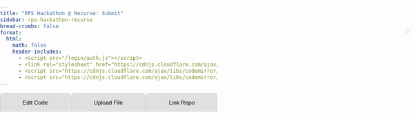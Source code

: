 ```yaml
---
title: "RPS Hackathon @ Recurse: Submit"
sidebar: rps-hackathon-recurse
bread-crumbs: false
format:
  html:
    math: false
    header-includes:
      - <script src="/login/auth.js"></script>
      - <link rel="stylesheet" href="https://cdnjs.cloudflare.com/ajax/libs/codemirror/6.65.7/codemirror.min.css">
      - <script src="https://cdnjs.cloudflare.com/ajax/libs/codemirror/6.65.7/codemirror.min.js"></script>
      - <script src="https://cdnjs.cloudflare.com/ajax/libs/codemirror/6.65.7/mode/python/python.min.js"></script>
---
```


<style>
    body { font-family: Arial, sans-serif; margin: 0; padding: 0; }
    #user-bar {
        position: absolute;
        top: 70px;
        right: 10px;
        display: inline-flex;
        align-items: center;
        background-color: #f1f1f1;
        padding: 5px 5px;
        border-radius: 20px;
        box-shadow: 0 2px 4px rgba(0,0,0,0.1);
    }
    #user-bar img {
        width: 30px;
        height: 30px;
        border-radius: 50%;
        margin-right: 10px;
    }
    #user-bar span {
        margin-right: 10px;
    }
    .dropdown {
        position: relative;
        display: inline-block;
    }
    .dropdown-content {
        display: none;
        position: absolute;
        right: 0;
        background-color: #f9f9f9;
        min-width: 120px;
        box-shadow: 0 8px 16px rgba(0,0,0,0.2);
        z-index: 1;
        border-radius: 4px;
    }
    .dropdown:hover .dropdown-content { display: block; }
    .dropdown-content a {
        color: black;
        padding: 12px 16px;
        text-decoration: none;
        display: block;
    }
    .dropdown-content a:hover { background-color: #f1f1f1; border-radius: 4px; }
    
    button.submit {
        padding: 8px 16px;
        margin-bottom: 10px;
        font-size: 14px;
        background-color: #4CAF50;
        color: white;
        border: none;
        border-radius: 5px;
        cursor: pointer;
    }
    
    .tab {
        overflow: hidden;
        background-color: #f0f0f0;
        display: flex;
    }
    .tab button {
        background-color: #e0e0e0;
        border: none;
        outline: none;
        cursor: pointer;
        padding: 14px 16px;
        transition: 0.3s;
        flex-grow: 1;
        border-radius: 10px 10px 0 0;
        margin-right: 2px;
        border: 1px solid #ccc;
        border-bottom: none;
    }
    .tab button:last-child {
        margin-right: 0;
    }
    .tab button:hover {
        background-color: #ddd;
    }
    .tab button.active {
        background-color: #fff;
    }
    .tabcontent {
        display: none;
        padding: 10px;
        background-color: #fff;
        border: 1px solid #ccc;
        border-top: none;
        border-radius: 0 0 10px 10px;
    }
    
    #code-editor {
        width: 100%;
        border: 1px solid #ccc;
        font-size: 14px;
    }
    .CodeMirror {
        height: auto;
    }
    .CodeMirror-scroll {
        min-height: 3em;
    }
    .fixed-text .CodeMirror {
        background-color: #f0f0f0;
        border-radius: 5px;
        padding: 3px;
        padding-left: 0.5em;
    }
    .editor {
        margin-bottom: 10px;
    }
    .editor, .fixed-text {
        width: 100%;
    }
</style>

<div id="user-bar"></div>

<div class="tab">
<button class="tablinks" onclick="openTab(event, 'Edit Code')" id="defaultOpen">Edit Code</button>
<button class="tablinks" onclick="openTab(event, 'Upload File')">Upload File</button>
<button class="tablinks" onclick="openTab(event, 'Link Repo')">Link Repo</button>
</div>

<div id="Edit Code" class="tabcontent">
<button class="submit" onclick="submitCode()">Submit</button>
<div id="code-editor"></div>
</div>

<div id="Upload File" class="tabcontent">
<form id="uploadForm" enctype="multipart/form-data">
<div style="margin-bottom:5px"><input type="file" id="file" name="file" accept=".py" required></div>
<button type="submit" class="submit">Upload File</button><span id="uploadStatus"></span>
</form>
--- 
The file you upload should be a Python file that looks something like this. You can download this file in the [rps-engine repo](https://github.com/pokercamp/rps-engine) at `players/default/player.py` and for more info on testing see: [Game Engine](botguide.qmd#game-engine).

```python
# Simple example bot, written in Python.

from skeleton.actions import RockAction, PaperAction, ScissorsAction
from skeleton.bot import Bot
from skeleton.runner import parse_args, run_bot

import random

class Player(Bot):
    # A bot for playing Rock-Paper-Scissors.

    def __init__(self):
        # Called when a new matchup starts. Called exactly once.
        
        self.my_profit = 0
        self.history = []

    def handle_results(self, *, my_action, their_action, my_payoff, match_clock):
        # Called after a round. Called NUM_ROUNDS times.
        
        self.history.append((my_action, their_action))
        self.my_profit += my_payoff

    def get_action(self, *, match_clock):
        # Where the magic happens. Called when the engine needs an action from
        # your bot. Called NUM_ROUNDS times.
        #
        # Returns a RockAction(), PaperAction(), or ScissorsAction().
        
        return random.choice([RockAction(), PaperAction(), ScissorsAction()])

if __name__ == '__main__':
    run_bot(Player(), parse_args())
```
</div>

<div id="Link Repo" class="tabcontent">
<p>Coming soon! Ask if you'd like to use this to upload multiple files or something else that doesn't fit into a `player.py` file.</p>
</div>

<script>
let editors = [];
let fixedEditors = [];
let enable_autosave = false;

const initialCode = [
    [0,`import random`],
    [4,`# You can add class-level attributes here if needed`],
    [8,`# Called when a new matchup starts. Called exactly once.
self.my_profit = 0
self.history = []`],
    [8,`# Called after a round. Called NUM_ROUNDS times.
self.history.append((my_action, their_action))
self.my_profit += my_payoff`],
    [8,`# Where the magic happens.
# Called when the engine needs an action from your bot, NUM_ROUNDS times in total.
#
# Should return a RockAction(), PaperAction(), or ScissorsAction().
return random.choice([RockAction(), PaperAction(), ScissorsAction()])`]
];

const fixedCode = [
    [0, `from skeleton.actions import RockAction, PaperAction, ScissorsAction
from skeleton.bot import Bot
from skeleton.runner import parse_args, run_bot`],
    [0, `class Player(Bot):`],
    [4, `def __init__(self):`],
    [4, `def handle_results(self, *, my_action, their_action, my_payoff, match_clock):`],
    [4, `def get_action(self, *, match_clock):`],
    [0, `if __name__ == '__main__':
    run_bot(Player(), parse_args())`]
];

function initializeEditor() {
    const codeEditor = document.getElementById("code-editor");
    codeEditor.innerHTML = ''; // Clear existing content

    for (let i = 0; i < fixedCode.length; i++) {
        addFixedText(codeEditor, i);
        if (i < initialCode.length) {
            createEditor(codeEditor, i);
        }
    }

    // Set up autosave after editors are created
    setupAutosave();
}

function addFixedText(parent, index) {
    const fixedTextDiv = document.createElement('div');
    fixedTextDiv.className = 'fixed-text';
    fixedTextDiv.setAttribute('style', `padding-left: ${fixedCode[index][0]}em`);
    parent.appendChild(fixedTextDiv);

    fixedEditors[index] = CodeMirror(fixedTextDiv, {
        value: fixedCode[index][1],
        mode: "python",
        theme: "default",
        readOnly: true,
        lineNumbers: false,
        lineWrapping: true,
        indentUnit: 4,
        tabSize: 4,
    });
}

function createEditor(parent, index) {
    const editorDiv = document.createElement('div');
    editorDiv.className = 'editor';
    editorDiv.setAttribute('style', `padding-left: ${initialCode[index][0]+0.5}em`);
    parent.appendChild(editorDiv);

    editors[index] = CodeMirror(editorDiv, {
        value: initialCode[index][1],
        mode: "python",
        theme: "default",
        lineNumbers: false,
        indentUnit: 4,
        tabSize: 4,
        indentWithTabs: false,
        lineWrapping: true,
        viewportMargin: Infinity,
        extraKeys: {
            "Enter": function(cm) {
                cm.replaceSelection("\n");
                cm.refresh();
            }
        }
    });

    // Add change listener to each editor
    editors[index].on('change', function(cm) {
        autoSave();
        cm.refresh();
    });

    // Ensure the editor is properly sized
    setTimeout(() => editors[index].refresh(), 1);
}

function setupAutosave() {
    enable_autosave = true;
}

function autoSave() {
    if (!enable_autosave) {
        return;
    }
    
    console.log('autosave');
    const savedCode = editors.map(editor => editor.getValue());
    localStorage.setItem('autoSavedCode', JSON.stringify(savedCode));
}

function refreshAllEditors() {
    editors.forEach(editor => {
        editor.refresh();
    });
}

function refreshAllCodeMirrors() {
    editors.forEach(editor => editor.refresh());
    fixedEditors.forEach(editor => editor.refresh());
}

function loadSavedCode() {
    console.log('load');
    const savedCode = JSON.parse(localStorage.getItem('autoSavedCode'));
    if (savedCode && editors.length === savedCode.length) {
        editors.forEach((editor, index) => {
            editor.setValue(savedCode[index]);
            editor.refresh();  // Refresh each editor after setting value
        });
    }
    refreshAllEditors();  // Refresh all editors after loading
}

function openTab(evt, tabName) {
    var i, tabcontent, tablinks;
    tabcontent = document.getElementsByClassName("tabcontent");
    for (i = 0; i < tabcontent.length; i++) {
        tabcontent[i].style.display = "none";
    }
    tablinks = document.getElementsByClassName("tablinks");
    for (i = 0; i < tablinks.length; i++) {
        tablinks[i].className = tablinks[i].className.replace(" active", "");
    }
    document.getElementById(tabName).style.display = "block";
    evt.currentTarget.className += " active";
    setTimeout(refreshAllCodeMirrors, 10); // Add this line
}

function submitCode() {
    autoSave();
    const username = localStorage.getItem('github_username') || 'unknown';
    const token = localStorage.getItem('github_oauth_token') || 'unknown';
    
    const data = {
        'username': username,
        'token': token,
        'snippets': {}
    };
    
    // Map the editors to their respective snippet keys
    const snippetKeys = ['imports', 'classlevel', 'init', 'handle_results', 'get_action'];
    
    editors.forEach((editor, index) => {
        data['snippets'][snippetKeys[index]] = {
            'contents': editor.getValue(),
            'indent': initialCode[index][0]
        };
    });

    fetch('https://staff-dev1.poker.camp:8443/submit-rps-hackathon-20240917', {
        method: 'POST',
        headers: {
            'Content-Type': 'application/json',
        },
        body: JSON.stringify(data),
    })
    .then(response => {
        if (!response.ok) {
            throw new Error(`HTTP error! status: ${response.status}`);
        }
        return response.json();
    })
    .then(data => {
        console.log('Success:', data);
        alert('Code submitted successfully!');
    })
    .catch((error) => {
        console.error('Error:', error);
        alert('Error submitting code. Please try again.');
    });
}

document.getElementById('uploadForm').addEventListener('submit', function(e) {
    e.preventDefault();
    
    const formData = new FormData();
    const fileField = document.querySelector('input[type="file"]');
    const username = localStorage.getItem('github_username') || 'unknown';
    const token = localStorage.getItem('github_oauth_token') || 'unknown';
    
    formData.append('file', fileField.files[0]);
    formData.append('username', username);
    formData.append('token', token);

    fetch('https://staff-dev1.poker.camp:8443/upload-rps-hackathon-20240917', {
        method: 'POST',
        body: formData
    })
    .then(response => {
        if (!response.ok) {
            throw new Error(`HTTP error! status: ${response.status}`);
        }
        return response.json();
    })
    .then(result => {
        document.getElementById('uploadStatus').textContent = 'Success: ' + result.message;
        console.log('Success:', result);
    })
    .catch(error => {
        document.getElementById('uploadStatus').textContent = 'Error: ' + error.message;
        console.error('Error:', error);
    });
});

window.addEventListener('load', function() {
    initializeEditor();
    loadSavedCode();
    document.getElementById("defaultOpen").click();
    // Add a delay before refreshing to ensure DOM is fully rendered
    setTimeout(refreshAllCodeMirrors, 100);
});
</script>
